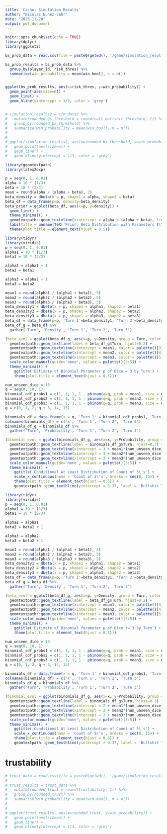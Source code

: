 ```yaml
---
title: 'Cacho: Simulation Results'
author: "Nicolas Nunez-Sahr"
date: "2023-11-28"
output: pdf_document
---
```


```r
knitr::opts_chunk$set(echo = TRUE)
library(dplyr)
library(ggplot2)

bs_prob_data = read.csv(file = paste0(getwd(), '/game/simulation_results/cacho_29112023133240.csv'))
```

```r
bs_prob_results = bs_prob_data %>%
  group_by(player_id, risk_thres) %>%
  summarise(win_probability = mean(win_bool), n = n())


ggplot(bs_prob_results, aes(x=risk_thres, y=win_probability)) +
  geom_point(aes(size=n)) +
  geom_line() +
  geom_hline(yintercept = 1/3, color = 'grey')


# simulation_results2 = sim_data2 %>%
#   mutate(rounded_bs_threshold = round(call_bullshit_threshold, 1)) %>% 
#   group_by(rounded_bs_threshold) %>%
#   summarise(win_probability = mean(win_bool), n = n())
# 
# 
# ggplot(simulation_results2, aes(x=rounded_bs_threshold, y=win_probability)) +
#   geom_point(aes(size=n)) +
#   geom_line() +
#   geom_hline(yintercept = 1/3, color = 'grey')

```


```r
library(geomtextpath)
library(latex2exp)

p = seq(0, 1, 0.01)
alpha = 10 * (1/3)
beta = 10 * (2/3)
mean = round(alpha / (alpha + beta), 2)
beta_density = dbeta(x = p, shape1 = alpha, shape2 = beta)
beta_df = data_frame(p=p, density=beta_density)
beta_prior = ggplot(beta_df, aes(x=p, y=density)) +
  geom_line() +
  theme_minimal() +
  geomtextpath::geom_textvline(xintercept = alpha / (alpha + beta), linetype = 2, label = paste0('Mean = ', mean), hjust = 0) +
  labs(title = unname(TeX('Prior: Beta Distribution with Parameters $\\alpha = 10 \\times \\frac{1}{3}, \\beta = 10 \\times (1 - \\frac{1}{3})$'))) +
  theme(plot.title = element_text(hjust = 0.5))
```



<!-- # $\alpha_{d, 0} =$ number of unseen dice $\times$ probability of d -->
<!-- # $\beta_{d, 0} =$ number of unseen dice $\times$ probability of not d -->

<!-- # $\alpha_{d, 1} = \alpha_{d, 0}$ + $I($d called on last turn$)$ -->
<!-- # $\beta_{d, 1} = \beta_{d, 0}$ + $I($d not called on last turn$)$  -->

<!-- # $\hat{p}_{3, 1} = \frac{\alpha_{d, 1}}{\alpha_{d, 1} + \beta_{d, 1}}$ -->


```r
library(tidyr)
library(viridis)
p = seq(0, 1, 0.01)
alpha1 = 10 * (1/3)
beta1 = 10 * (2/3)

alpha2 = alpha1 + 1
beta2 = beta1

alpha3 = alpha2 + 1
beta3 = beta2

mean1 = round(alpha1 / (alpha1 + beta1), 5)
mean2 = round(alpha2 / (alpha2 + beta2), 5)
mean3 = round(alpha3 / (alpha3 + beta3), 5)
beta_density1 = dbeta(x = p, shape1 = alpha1, shape2 = beta1)
beta_density2 = dbeta(x = p, shape1 = alpha2, shape2 = beta2)
beta_density3 = dbeta(x = p, shape1 = alpha3, shape2 = beta3)
beta_df = data_frame(p=p, 'Turn 1'=beta_density1, 'Turn 2'=beta_density2, 'Turn 3'=beta_density3)
beta_df_g = beta_df %>% 
  gather('Turn', 'Density', 'Turn 1', 'Turn 2', 'Turn 3')

(beta_evol = ggplot(beta_df_g, aes(x=p, y=Density, group = Turn, color = Turn)) +
  geomtextpath::geom_textline(label = beta_df_g$Turn, hjust=0.2) +
  geomtextpath::geom_textvline(xintercept = mean1, color = palette()[3], label = paste0('Probability Turn 1 = ', mean1), hjust=0.1) +
  geomtextpath::geom_textvline(xintercept = mean2, color = palette()[4], label = paste0('Probability Turn 2 = ', mean2), hjust=0.1) +
  geomtextpath::geom_textvline(xintercept = mean3, color = palette()[5], label = paste0('Probability Turn 3 = ', mean3), hjust=0.1) +
  scale_color_manual(guide='none', values = palette()[3:5]) +
  theme_minimal() +
    ggtitle('Estimate of Binomial Parameter p of Dice = 3 by Turn') +
    theme(plot.title = element_text(hjust = 0.5)))

num_unseen_dice = 10
q = seq(0, 10, 1)
binomial_cdf_probs1 = c(1, 1, 1, 1 - pbinom(q=q, prob = mean1, size = num_unseen_dice), 0, 0)
binomial_cdf_probs2 = c(1, 1, 1, 1 - pbinom(q=q, prob = mean2, size = num_unseen_dice), 0, 0)
binomial_cdf_probs3 = c(1, 1, 1, 1 - pbinom(q=q, prob = mean3, size = num_unseen_dice), 0, 0)
q = c(0, 1, 2, q + 3, 14, 15)

binomials_df = data.frame(x = q, 'Turn 1' = binomial_cdf_probs1, 'Turn 2' = binomial_cdf_probs2, 'Turn 3' = binomial_cdf_probs3)
colnames(binomials_df) = c('x', 'Turn 1', 'Turn 2', 'Turn 3')
binomials_df_g = binomials_df %>% 
  gather('Turn', 'Probability', 'Turn 1', 'Turn 2', 'Turn 3')

(binomial_evol = ggplot(binomials_df_g, aes(x=x, y=Probability, group = Turn, color = Turn)) +
  geomtextpath::geom_textline(label = binomials_df_g$Turn, hjust=0.3) +
  geomtextpath::geom_textvline(xintercept = 3 + mean1*(num_unseen_dice), color = palette()[3], label = paste0('Mean: ', 3 + mean1*(num_unseen_dice)), hjust=0.9) +
  geomtextpath::geom_textvline(xintercept = 3 + mean2*(num_unseen_dice), color = palette()[4], label = paste0('Mean: ', 3 + mean2*(num_unseen_dice)), hjust=0.9) +
  geomtextpath::geom_textvline(xintercept = 3 + mean3*(num_unseen_dice), color = palette()[5], label = paste0('Mean: ', 3 + mean3*(num_unseen_dice)), hjust=0.9) +
  scale_color_manual(guide='none', values = palette()[3:5]) +
  theme_minimal() +
    ggtitle('Conditional At Least Distribution of Count of 3\'s') +
    scale_x_continuous(name = 'Count of 3\'s', breaks = seq(0, 15)) +
    theme(plot.title = element_text(hjust = 0.5)) +
    geomtextpath::geom_texthline(yintercept = 0.37, label = 'Bullshit Tolerance', hjust=0.05))
```


```r
library(tidyr)
library(viridis)
p = seq(0, 1, 0.01)
alpha1 = 10 * (1/3)
beta1 = 10 * (2/3)

alpha2 = alpha1
beta2 = beta1 + 1

alpha3 = alpha2
beta3 = beta2 + 1

mean1 = round(alpha1 / (alpha1 + beta1), 5)
mean2 = round(alpha2 / (alpha2 + beta2), 5)
mean3 = round(alpha3 / (alpha3 + beta3), 5)
beta_density1 = dbeta(x = p, shape1 = alpha1, shape2 = beta1)
beta_density2 = dbeta(x = p, shape1 = alpha2, shape2 = beta2)
beta_density3 = dbeta(x = p, shape1 = alpha3, shape2 = beta3)
beta_df = data_frame(p=p, 'Turn 1'=beta_density1, 'Turn 2'=beta_density2, 'Turn 3'=beta_density3)
beta_df_g = beta_df %>% 
  gather('Turn', 'Density', 'Turn 1', 'Turn 2', 'Turn 3')

(beta_evol = ggplot(beta_df_g, aes(x=p, y=Density, group = Turn, color = Turn)) +
  geomtextpath::geom_textline(label = beta_df_g$Turn, hjust=0.2) +
  geomtextpath::geom_textvline(xintercept = mean1, color = palette()[3], label = paste0('Probability Turn 1 = ', mean1), hjust=0.1) +
  geomtextpath::geom_textvline(xintercept = mean2, color = palette()[4], label = paste0('Probability Turn 2 = ', mean2), hjust=0.1) +
  geomtextpath::geom_textvline(xintercept = mean3, color = palette()[5], label = paste0('Probability Turn 3 = ', mean3), hjust=0.1) +
  scale_color_manual(guide='none', values = palette()[3:5]) +
  theme_minimal() +
    ggtitle('Estimate of Binomial Parameter p of Dice != 3 by Turn') +
    theme(plot.title = element_text(hjust = 0.5)))

num_unseen_dice = 10
q = seq(0, 10, 1)
binomial_cdf_probs1 = c(1, 1, 1, 1 - pbinom(q=q, prob = mean1, size = num_unseen_dice), 0, 0)
binomial_cdf_probs2 = c(1, 1, 1, 1 - pbinom(q=q, prob = mean2, size = num_unseen_dice), 0, 0)
binomial_cdf_probs3 = c(1, 1, 1, 1 - pbinom(q=q, prob = mean3, size = num_unseen_dice), 0, 0)
q = c(0, 1, 2, q + 3, 14, 15)

binomials_df = data.frame(x = q, 'Turn 1' = binomial_cdf_probs1, 'Turn 2' = binomial_cdf_probs2, 'Turn 3' = binomial_cdf_probs3)
colnames(binomials_df) = c('x', 'Turn 1', 'Turn 2', 'Turn 3')
binomials_df_g = binomials_df %>% 
  gather('Turn', 'Probability', 'Turn 1', 'Turn 2', 'Turn 3')

(binomial_evol = ggplot(binomials_df_g, aes(x=x, y=Probability, group = Turn, color = Turn)) +
  geomtextpath::geom_textline(label = binomials_df_g$Turn, hjust=0.3) +
  geomtextpath::geom_textvline(xintercept = 2 + mean1*(num_unseen_dice), color = palette()[3], label = paste0('Mean: ', 2 + mean1*(num_unseen_dice)), hjust=0.1) +
  geomtextpath::geom_textvline(xintercept = 2 + mean2*(num_unseen_dice), color = palette()[4], label = paste0('Mean: ', 2 + mean2*(num_unseen_dice)), hjust=0.1) +
  geomtextpath::geom_textvline(xintercept = 2 + mean3*(num_unseen_dice), color = palette()[5], label = paste0('Mean: ', 2 + mean3*(num_unseen_dice)), hjust=0.1) +
  scale_color_manual(guide='none', values = palette()[3:5]) +
  theme_minimal() +
    ggtitle('Conditional At Least Distribution of Count of 5\'s') +
    scale_x_continuous(name = 'Count of 5\'s', breaks = seq(0, 15)) +
    theme(plot.title = element_text(hjust = 0.5)) +
    geomtextpath::geom_texthline(yintercept = 0.37, label = 'Bullshit Tolerance', hjust=0.05))
```


# trustability
```r
# trust_data = read.csv(file = paste0(getwd(), '/game/simulation_results/trust_29112023004446.csv'))
# 
# trust_results = trust_data %>%
#   mutate(rounded_trust = round(trustability, 1)) %>% 
#   group_by(rounded_trust) %>%
#   summarise(win_probability = mean(win_bool), n = n())
# 
# 
# ggplot(trust_results, aes(x=rounded_trust, y=win_probability)) +
#   geom_point(aes(size=n)) +
#   geom_line() +
#   geom_hline(yintercept = 1/3, color = 'grey')
```
